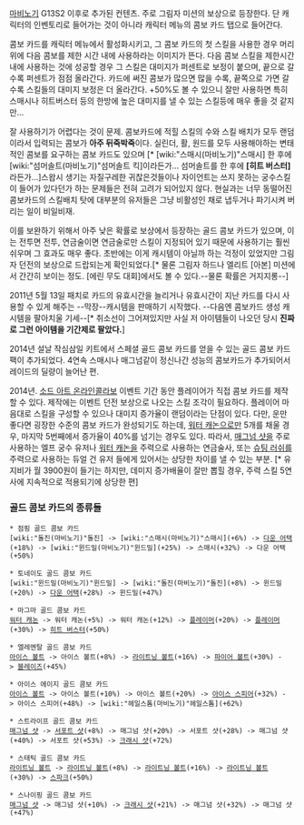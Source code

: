 [[마비노기]] G13S2 이후로 추가된 컨텐츠. 주로 그림자 미션의 보상으로 등장한다. 단 캐릭터의 인벤토리로 들어가는 것이 아니라 캐릭터 메뉴의 콤보 카드 탭으로 들어간다.

콤보 카드를 캐릭터 메뉴에서 활성화시키고, 그 콤보 카드의 첫 스킬을 사용한 경우 머리 위에 다음 콤보를 제한 시간 내에 사용하라는 이미지가 뜬다. 다음 콤보 스킬을 제한시간 내에 사용하는 것에 성공할 경우 그 스킬은 대미지가 퍼센트로 보정이 붙으며, 끝으로 갈수록 퍼센트가 점점 올라간다. 카드에 써진 콤보가 많으면 많을 수록, 끝쪽으로 가면 갈수록 스킬들의 대미지 보정은 더 올라간다. +50%도 볼 수 있으니 잘만 사용하면 특히 스매시나 히트버스터 등의 한방에 높은 대미지를 낼 수 있는 스킬등에 매우 좋을 것 같지만...

잘 사용하기가 어렵다는 것이 문제. 콤보카드에 적힐 스킬의 수와 스킬 배치가 모두 랜덤이라서 입력되는 콤보가 '''아주 뒤죽박죽'''이다. 실린더, 활, 원드를 모두 사용해야하는 변태적인 콤보를 요구하는 콤보 카드도 있으며 [* [wiki:"스매시(마비노기)"스매시] 한 후에 [wiki:"섬머솔트(마비노기)"섬머솔트 킥]이라든가... 섬머솔트를 한 후에 '''[히트 버스터]'''라든가...]스왑시 생기는 자질구레한 귀찮은것들이나 자이언트는 쓰지 못하는 궁수스킬이 들어가 있다던가 하는 문제들은 전혀 고려가 되어있지 않다. 현실과는 너무 동떨어진 콤보카드의 스킬배치 탓에 대부분의 유저들은 그냥 비활성인 채로 냅두거나 파기시켜 버리는 일이 비일비재. 

이를 보완하기 위해서 아주 낮은 확률로 보상에서 등장하는 골드 콤보 카드가 있으며, 이는 전투면 전투, 연금술이면 연금술로만 스킬이 지정되어 있기 때문에 사용하기는 훨씬 쉬우며 그 효과도 매우 좋다. 초반에는 이게 캐시템이 아닐까 하는 걱정이 있었지만 그림자 던전의 보상으로 드랍되는게 확인되었다.[* 물론 그림자 하드나 엘리트 [아본] 미션에서 간간히 보이는 정도. [에린 무도 대회]에서도 볼 수 있다.--물론 확률은 거지지롱--]

2011년 5월 13일 패치로 카드의 유효시간을 늘리거나 유효시간이 지난 카드를 다시 사용할 수 있게 해주는 --막장--캐시템을 판매하기 시작했다. --다음엔 콤보카드 생성 캐시템을 팔아치울 기세--[* 취소선이 그어져있지만 사실 저 아이템들이 나오던 당시 '''진짜로 그런 아이템을 기간제로 팔았다.''']

2014년 설날 작심삼일 키트에서 스페셜 골드 콤보 카드를 얻을 수 있는 골드 콤보 카드 팩이 추가되었다. 4연속 스매시나 매그넘같이 정신나간 성능의 콤보카드가 추가되어서 레이드의 딜량이 늘어난 편.

2014년. [[소드 아트 온라인]]콜라보 이벤트 기간 동안 플레이어가 직접 콤보 카드를 제작할 수 있다. 제작에는 이벤트 던전 보상으로 나오는 스킬 조각이 필요하다. 플레이어 마음대로 스킬을 구성할 수 있으나 대미지 증가율이 랜덤이라는 단점이 있다. 다만, 운만 좋다면 굉장한 수준의 콤보 카드가 완성되기도 하는데, [[워터 캐논]]으로만 5개를 채울 경우, 마지막 5번째에서 증가율이 40%를 넘기는 경우도 있다. 따라서, [[매그넘 샷]]을 주로 사용하는 엘프 궁수 유저나 [[워터 캐논]]을 주력으로 사용하는 연금술사, 또는 [[슈팅 러쉬]]를 주력으로 사용하는 듀얼 건 유저 들에게 있어서는 상당한 차이를 낼 수 있는 부분. [* 유지비가 월 3900원이 들기는 하지만, 데미지 증가배율이 잘만 뽑힐 경우, 주력 스킬 5연사에 지속적으로 적용되기에 상당한 편] 

=== 골드 콤보 카드의 종류들 ===

 * 점핑 골드 콤보 카드
 [wiki:"돌진(마비노기)"돌진] -> [wiki:"스매시(마비노기)"스매시](+6%) -> [[다운 어택]](+18%) -> [wiki:"윈드밀(마비노기)"윈드밀](+25%) -> 스매시(+32%) -> 다운 어택(+50%)

 * 토네이도 골드 콤보 카드
 [wiki:"윈드밀(마비노기)"윈드밀] -> [wiki:"돌진(마비노기)"돌진](+8%) -> 윈드밀(+20%) -> [[다운 어택]](+28%) -> 윈드밀(+47%)

 * 마그마 골드 콤보 카드
 [[워터 캐논]] -> 워터 캐논(+5%) -> 워터 캐논(+12%) -> [[플레이머]](+20%) -> [[플레이머]](+30%) -> [[히트 버스터]](+50%)

 * 엘레멘탈 골드 콤보 카드
 [[아이스 볼트]] -> 아이스 볼트(+8%) -> [[라이트닝 볼트]](+16%) -> [[파이어 볼트]](+30%) -> [[블레이즈]](+45%)

 * 아이스 에이지 골드 콤보 카드
 [[아이스 볼트]] -> 아이스 볼트(+10%) -> 아이스 볼트(+20%) -> [[아이스 스피어]](+32%) -> 아이스 스피어(+48%) -> [wiki:"헤일스톰(마비노기)"헤일스톰](+62%)

 * 스트라이프 골드 콤보 카드
 [[매그넘 샷]] -> [[서포트 샷]](+8%) -> 매그넘 샷(+20%) -> 서포트 샷(+28%) -> 매그넘 샷(+40%) -> 서포트 샷(+53%) -> [[크래시 샷]](+72%)

 * 스태틱 골드 콤보 카드
 [[라이트닝 볼트]] -> [[라이트닝 볼트]](+8%) -> [[라이트닝 볼트]](+16%) -> [[라이트닝 볼트]](+30%) -> [[스파크]](+50%)

 * 스나이핑 골드 콤보 카드
 [[매그넘 샷]] -> 매그넘 샷(+10%) -> [[크래시 샷]](+21%) -> 매그넘 샷(+32%) -> 매그넘 샷(+47%)

